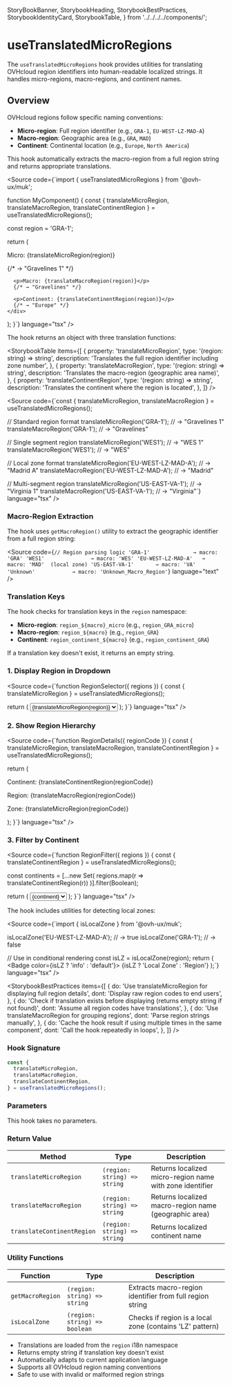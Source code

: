   StoryBookBanner,
  StorybookHeading,
  StorybookBestPractices,
  StorybookIdentityCard,
  StorybookTable,
} from '../../../../components/';

<Meta title="Manager UI Kit/Hooks/useTranslatedMicroRegions/Documentation" />
<StoryBookBanner of={meta} />

# useTranslatedMicroRegions

The `useTranslatedMicroRegions` hook provides utilities for translating OVHcloud region identifiers into human-readable localized strings. It handles micro-regions, macro-regions, and continent names.

## Overview

OVHcloud regions follow specific naming conventions:
- **Micro-region**: Full region identifier (e.g., `GRA-1`, `EU-WEST-LZ-MAD-A`)
- **Macro-region**: Geographic area (e.g., `GRA`, `MAD`)
- **Continent**: Continental location (e.g., `Europe`, `North America`)

This hook automatically extracts the macro-region from a full region string and returns appropriate translations.

<StorybookHeading label="Basic Usage" level={2} />

<Source
  code={`import { useTranslatedMicroRegions } from '@ovh-ux/muk';

function MyComponent() {
  const { 
    translateMicroRegion, 
    translateMacroRegion, 
    translateContinentRegion 
  } = useTranslatedMicroRegions();

  const region = 'GRA-1';
  
  return (
    <div>
      <p>Micro: {translateMicroRegion(region)}</p>
      {/* → "Gravelines 1" */}
      
      <p>Macro: {translateMacroRegion(region)}</p>
      {/* → "Gravelines" */}
      
      <p>Continent: {translateContinentRegion(region)}</p>
      {/* → "Europe" */}
    </div>
  );
}`}
  language="tsx"
/>

<StorybookHeading label="Return Values" level={2} />

The hook returns an object with three translation functions:

<StorybookTable
  items={[
    {
      property: 'translateMicroRegion',
      type: '(region: string) => string',
      description: 'Translates the full region identifier including zone number',
    },
    {
      property: 'translateMacroRegion',
      type: '(region: string) => string',
      description: 'Translates the macro-region (geographic area name)',
    },
    {
      property: 'translateContinentRegion',
      type: '(region: string) => string',
      description: 'Translates the continent where the region is located',
    },
  ]}
/>

<StorybookHeading label="Region Format Examples" level={2} />

<Source
  code={`const { translateMicroRegion, translateMacroRegion } = useTranslatedMicroRegions();

// Standard region format
translateMicroRegion('GRA-1');      // → "Gravelines 1"
translateMacroRegion('GRA-1');      // → "Gravelines"

// Single segment region
translateMicroRegion('WES1');       // → "WES 1"
translateMacroRegion('WES1');       // → "WES"

// Local zone format
translateMicroRegion('EU-WEST-LZ-MAD-A');  // → "Madrid A"
translateMacroRegion('EU-WEST-LZ-MAD-A');  // → "Madrid"

// Multi-segment region
translateMicroRegion('US-EAST-VA-1'); // → "Virginia 1"
translateMacroRegion('US-EAST-VA-1'); // → "Virginia"`}
  language="tsx"
/>

<StorybookHeading label="How It Works" level={2} />

### Macro-Region Extraction

The hook uses `getMacroRegion()` utility to extract the geographic identifier from a full region string:

<Source
  code={`// Region parsing logic
'GRA-1'              → macro: 'GRA'
'WES1'               → macro: 'WES'
'EU-WEST-LZ-MAD-A'   → macro: 'MAD'  (local zone)
'US-EAST-VA-1'       → macro: 'VA'
'Unknown'            → macro: 'Unknown_Macro_Region'`}
  language="text"
/>

### Translation Keys

The hook checks for translation keys in the `region` namespace:

- **Micro-region**: `region_${macro}_micro` (e.g., `region_GRA_micro`)
- **Macro-region**: `region_${macro}` (e.g., `region_GRA`)
- **Continent**: `region_continent_${macro}` (e.g., `region_continent_GRA`)

If a translation key doesn't exist, it returns an empty string.

<StorybookHeading label="Use Cases" level={2} />

### 1. Display Region in Dropdown

<Source
  code={`function RegionSelector({ regions }) {
  const { translateMicroRegion } = useTranslatedMicroRegions();
  
  return (
    <select>
      {regions.map((region) => (
        <option key={region} value={region}>
          {translateMicroRegion(region)}
        </option>
      ))}
    </select>
  );
}`}
  language="tsx"
/>

### 2. Show Region Hierarchy

<Source
  code={`function RegionDetails({ regionCode }) {
  const { 
    translateMicroRegion, 
    translateMacroRegion, 
    translateContinentRegion 
  } = useTranslatedMicroRegions();
  
  return (
    <div>
      <p>Continent: {translateContinentRegion(regionCode)}</p>
      <p>Region: {translateMacroRegion(regionCode)}</p>
      <p>Zone: {translateMicroRegion(regionCode)}</p>
    </div>
  );
}`}
  language="tsx"
/>

### 3. Filter by Continent

<Source
  code={`function RegionFilter({ regions }) {
  const { translateContinentRegion } = useTranslatedMicroRegions();
  
  const continents = [...new Set(
    regions.map(r => translateContinentRegion(r))
  )].filter(Boolean);
  
  return (
    <select>
      {continents.map(continent => (
        <option key={continent}>{continent}</option>
      ))}
    </select>
  );
}`}
  language="tsx"
/>

<StorybookHeading label="Local Zone Detection" level={2} />

The hook includes utilities for detecting local zones:

<Source
  code={`import { isLocalZone } from '@ovh-ux/muk';

isLocalZone('EU-WEST-LZ-MAD-A'); // → true
isLocalZone('GRA-1');            // → false

// Use in conditional rendering
const isLZ = isLocalZone(region);
return (
  <Badge color={isLZ ? 'info' : 'default'}>
    {isLZ ? 'Local Zone' : 'Region'}
  </Badge>
);`}
  language="tsx"
/>

<StorybookHeading label="Best Practices" level={2} />

<StorybookBestPractices
  items={[
    {
      do: 'Use translateMicroRegion for displaying full region details',
      dont: 'Display raw region codes to end users',
    },
    {
      do: 'Check if translation exists before displaying (returns empty string if not found)',
      dont: 'Assume all region codes have translations',
    },
    {
      do: 'Use translateMacroRegion for grouping regions',
      dont: 'Parse region strings manually',
    },
    {
      do: 'Cache the hook result if using multiple times in the same component',
      dont: 'Call the hook repeatedly in loops',
    },
  ]}
/>

<StorybookHeading label="API Reference" level={2} />

### Hook Signature

```typescript
const {
  translateMicroRegion,
  translateMacroRegion,
  translateContinentRegion,
} = useTranslatedMicroRegions();
```

### Parameters

This hook takes no parameters.

### Return Value

| Method | Type | Description |
|--------|------|-------------|
| `translateMicroRegion` | `(region: string) => string` | Returns localized micro-region name with zone identifier |
| `translateMacroRegion` | `(region: string) => string` | Returns localized macro-region name (geographic area) |
| `translateContinentRegion` | `(region: string) => string` | Returns localized continent name |

### Utility Functions

| Function | Type | Description |
|----------|------|-------------|
| `getMacroRegion` | `(region: string) => string` | Extracts macro-region identifier from full region string |
| `isLocalZone` | `(region: string) => boolean` | Checks if region is a local zone (contains 'LZ' pattern) |

<StorybookHeading label="Notes" level={2} />

- Translations are loaded from the `region` i18n namespace
- Returns empty string if translation key doesn't exist
- Automatically adapts to current application language
- Supports all OVHcloud region naming conventions
- Safe to use with invalid or malformed region strings

